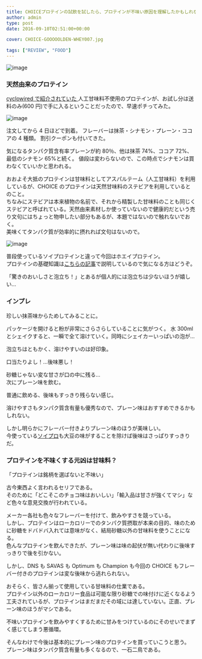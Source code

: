 ---
title: CHOICEプロテインの試飲を試したら、プロテインが不味い原因を理解したかもしれない
author: admin
type: post
date: 2016-09-10T02:51:00+00:00

cover: CHOICE-GOOOOOLDEN-WHEY007.jpg

tags: ["REVIEW", "FOOD"]
---

![image](./CHOICE-GOOOOOLDEN-WHEY007.jpg)

### 天然由来のプロテイン

<a href="https://www.cyclowired.jp/lifenews/node/203989" target="_blank">
  cyclowired で紹介されていた
</a>
人工甘味料不使用のプロテインが、お試し分は送料のみ(600 円)で手に入るということだったので、早速ポチってみた。

![image](./DSC_0142.jpg)

注文してから 4 日ほどで到着。
フレーバーは抹茶・シナモン・プレーン・ココアの 4 種類。
割引クーポンも付いてきた。

気になるタンパク質含有率プレーンが約 80％、他は抹茶 74%、ココア 72%、最低のシナモン 65%と続く。
値段は変わらないので、この時点でシナモンは買わなくていいかと思われる。

おおよそ大抵のプロテインは甘味料としてアスパルテーム（人工甘味料）を利用しているが、CHOICE のプロテインは天然甘味料のステビアを利用しているとのこと。  
ちなみにステビアは本来植物の名前で、それから精製した甘味料のことも同じくステビアと呼ばれている。天然由来素材しか使っていないので健康的だという売り文句にはちょっと物申したい部分もあるが、本題ではないので触れないでおく。  
美味くてタンパク質が効率的に摂れれば文句はないので。

![image](./DSC_0144.jpg)

普段使っているソイプロテインと違って今回はホエイプロテイン。  
プロテインの基礎知識は<a href="/2016/02/blog-post.html" target="_blank">こちらの記事</a>で説明しているので気になる方はどうぞ。

「驚きのおいしさと泡立ち！」とあるが個人的には泡立ちは少ないほうが嬉しい…

### インプレ

珍しい抹茶味からためしてみることに。

パッケージを開けると粉が非常にさらさらしていることに気がつく。
水 300ml とシェイクすると、一瞬で全て溶けていく。同時にシェイカーいっぱいの泡が…

泡立ちはともかく、溶けやすいのは好印象。

口当たりよし！…後味悪し！

砂糖じゃない変な甘さが口の中に残る…  
次にプレーン味を飲む。

普通に飲める、後味もすっきり残らない感じ。

溶けやすさもタンパク質含有量も優秀なので、プレーン味はおすすめできるかもしれない。

しかし明らかにフレーバー付きよりプレーン味のほうが美味しい。  
今使っている<a href="http://amzn.to/2ceAC4l" target="_blank">ソイプロ</a>も大豆の味がすることを除けば後味はさっぱりすっきりだ。

### プロテインを不味くする元凶は甘味料？

「プロテインは銘柄を選ばないと不味い」

古今東西よく言われるセリフである。  
そのために「どこそこのチョコ味はおいしい」「輸入品は甘さが強くてマシ」など色々な意見交換が行われている。

メーカー各社も色々なフレーバーを付けて、飲みやすさを競っている。  
しかし、プロテインはローカロリーでのタンパク質摂取が本来の目的、味のために砂糖をドバドバ入れては意味がなく、結局砂糖以外の甘味料を使うことになる。  
色んなプロテインを飲んできたが、プレーン味は味の起伏が無い代わりに後味すっきりで後を引かない。

しかし、DNS も SAVAS も Optimum も Champion も今回の CHOICE もフレーバー付きのプロテインは変な後味から逃れられない。

おそらく、皆さん揃って使用している甘味料の仕業である。  
プロテイン以外のローカロリー食品は可能な限り砂糖での味付けに近くなるよう工夫されているが、プロテインはまだまだその域には達していない。正直、プレーン味のほうがマシである。

不味いプロテインを飲みやすくするために甘みをつけているのにそのせいでまずく感じてしまう悪循環。

そんなわけで今後は基本的にプレーン味のプロテインを買っていこうと思う。  
プレーン味はタンパク質含有量も多くなるので、一石二鳥である。

<LinkBox
  isAmazonLink
  url="http://www.amazon.co.jp/exec/obidos/ASIN/B004MWQUZG/gensobunya-22/ref=nosim/"
/>
